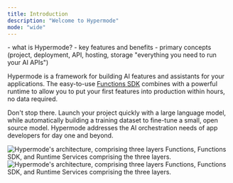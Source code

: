 ```yaml
---
title: Introduction
description: "Welcome to Hypermode"
mode: "wide"
---
```


<Warning>
  - what is Hypermode? - key features and benefits - primary concepts (project,
  deployment, API, hosting, storage "everything you need to run your AI APIs")
</Warning>

Hypermode is a framework for building AI features and assistants for your applications. The easy-to-use [Functions SDK](/modus) combines with a powerful runtime to allow you to put your first features into production within hours, no data required.

Don't stop there. Launch your project quickly with a large language model, while automatically building a training dataset to fine-tune a small, open source model. Hypermode addresses the AI orchestration needs of app developers for day one and beyond.

<Frame>
  <img
    className="block dark:hidden"
    src="/images/architecture-light.png"
    alt="Hypermode's architecture, comprising three layers Functions, Functions SDK, and Runtime Services comprising the three layers."
  />
  <img
    className="hidden dark:block"
    src="/images/architecture-dark.png"
    alt="Hypermode's architecture, comprising three layers Functions, Functions SDK, and Runtime Services comprising the three layers."
  />
</Frame>
